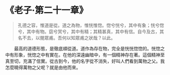 # 《老子·第二十一章》

> 孔德之容，惟道是從。道之為物，惟恍惟惚。惚兮恍兮，其中有象；恍兮惚兮，其中有物。窈兮冥兮，其中有精；其精甚真，其中有信。自今及古，其名不去，以閱眾甫。吾何以知眾甫之狀哉？以此。

&emsp;&emsp;最高的道德形態，是徹底順從道。道作為存在物，完全是恍恍惚惚的。恍惚之中有形象，恍惚之中有實在。在他的深遠幽暗中，有一個精神存在著。這個精神至真至切，充滿了信實。從古到今，他的名字從不消失，好叫人們看到萬物之父。我怎麼曉得萬物之父呢？就是由他而來。
